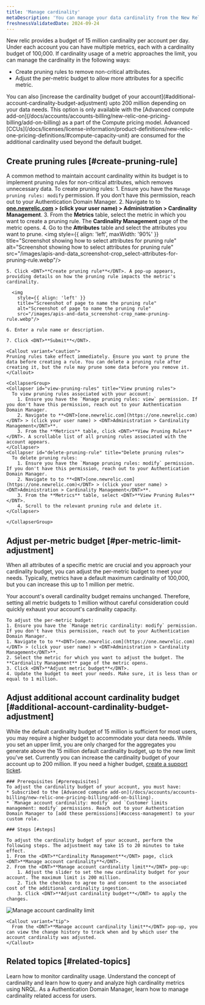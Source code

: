```yaml
---
title: 'Manage cardinality'
metaDescription: 'You can manage your data cardinality from the New Relic UI.'
freshnessValidatedDate: 2024-09-24
---
```



New relic provides a budget of 15 million cardinality per account per day. Under each account you can have multiple metrics, each with a cardinality budget of 100,000. If cardinality usage of a metric approaches the limit, you can manage the cardinality in the following ways:
* Create pruning rules to remove non-critical attributes.
* Adjust the per-metric budget to allow more attributes for a specific metric.

<Callout variant="important">
    You can also [increase the cardinality budget of your account](#additional-account-cardinality-budget-adjustment) upto 200 million depending on your data needs. This option is only available with the [Advanced compute add-on](/docs/accounts/accounts-billing/new-relic-one-pricing-billing/add-on-billing) as a part of the Compute pricing model. Advanced [CCUs](/docs/licenses/license-information/product-definitions/new-relic-one-pricing-definitions/#compute-capacity-unit) are consumed for the additional cardinality used beyond the default budget.
</Callout>

## Create pruning rules [#create-pruning-rule]

  A common method to maintain account cardinality within its budget is to implement pruning rules for non-critical attributes, which removes unnecessary data. To create pruning rules:
    1. Ensure you have the `Manage pruning rules: modify` permission. If you don't have this permission, reach out to your Authentication Domain Manager.
    2. Navigate to to **<DNT>[one.newrelic.com](https://one.newrelic.com)</DNT> > (click your user name) > <DNT>Administration > Cardinality Management</DNT>**.
    3. From the **Metrics** table, select the metric in which you want to create a pruning rule. The **Cardinality Management** page of the metric opens.
    4. Go to the **Attributes** table and select the attributes you want to prune. 
      <img
        style={{ align: 'left', maxWidth: '90%' }}
        title="Screenshot showing how to select attributes for pruning rule"
        alt="Screenshot showing how to select attributes for pruning rule"
        src="/images/apis-and-data_screenshot-crop_select-attributes-for-pruning-rule.webp"/>

    5. Click <DNT>**Create pruning rule**</DNT>. A pop-up appears, providing details on how the pruning rule impacts the metric's cardinality.
      
      <img
        style={{ align: 'left' }}
        title="Screenshot of page to name the pruning rule"
        alt="Screenshot of page to name the pruning rule"
        src="/images/apis-and-data_screenshot-crop_name-pruning-rule.webp"/>

    6. Enter a rule name or description.

    7. Click <DNT>**Submit**</DNT>.

    <Callout variant="caution">
    Pruning rules take effect immediately. Ensure you want to prune the data before creating a rule. You can delete a pruning rule after creating it, but the rule may prune some data before you remove it.
    </Callout>

    <CollapserGroup>
    <Collapser id="view-pruning-rules" title="View pruning rules">
      To view pruning rules associated with your account:
        1. Ensure you have the `Manage pruning rules: view` permission. If you don't have this permission, reach out to your Authentication Domain Manager.
        2. Navigate to **<DNT>[one.newrelic.com](https://one.newrelic.com)</DNT> > (click your user name) > <DNT>Administration > Cardinality Management</DNT>**.
        3. From the **Metrics** table, click <DNT>**View Pruning Rules**</DNT>. A scrollable list of all pruning rules associated with the account appears.
    </Collapser>
    <Collapser id="delete-pruning-rule" title="Delete pruning rules">
      To delete pruning rules:
        1. Ensure you have the `Manage pruning rules: modify` permission. If you don't have this permission, reach out to your Authentication Domain Manager.
        2. Navigate to to **<DNT>[one.newrelic.com](https://one.newrelic.com)</DNT> > (click your user name) > <DNT>Administration > Cardinality Management</DNT>**.
        3. From the **Metrics** table, select <DNT>**View Pruning Rules**</DNT>.
        4. Scroll to the relevant pruning rule and delete it. 
    </Collapser>
    
    </CollapserGroup>

## Adjust per-metric budget [#per-metric-limit-adjustment]

When all attributes of a specific metric are crucial and you approach your cardinality budget, you can adjust the per-metric budget to meet your needs. Typically, metrics have a default maximum cardinality of 100,000, but you can increase this up to 1 million per metric.

<Callout variant="tip">
  Your account's overall cardinality budget remains unchanged. Therefore, setting all metric budgets to 1 million without careful consideration could quickly exhaust your account's cardinality capacity.
</Callout>

    To adjust the per-metric budget:
    1. Ensure you have the `Manage metric cardinality: modify` permission. If you don't have this permission, reach out to your Authentication Domain Manager.
    1. Navigate to to **<DNT>[one.newrelic.com](https://one.newrelic.com)</DNT> > (click your user name) > <DNT>Administration > Cardinality Management</DNT>**.
    2. Select the metric for which you want to adjust the budget. The **Cardinality Management** page of the metric opens.
    3. Click <DNT>**Adjust metric budget**</DNT>.
    4. Update the budget to meet your needs. Make sure, it is less than or equal to 1 million.


## Adjust additional account cardinality budget [#additional-account-cardinality-budget-adjustment]
While the default cardinality budget of 15 million is sufficient for most users, you may require a higher budget to accommodate your data needs. While you set an upper limit, you are only charged for the aggregates you generate above the 15 million default cardinality budget, up to the new limit you've set. Currently you can increase the cardinality budget of your account up to 200 million. If you need a higher budget, [create a support ticket](https://one.newrelic.com/help-xp).

    ### Prerequisites [#prerequisites]
    To adjust the cardinality budget of your account, you must have:
    * Subscribed to the [Advanced compute add-on](/docs/accounts/accounts-billing/new-relic-one-pricing-billing/add-on-billing).
    * `Manage account cardinality: modify` and `Customer limits management: modify` permissions. Reach out to your Authentication Domain Manager to [add these permissions](#access-management) to your custom role.

    ### Steps [#steps]

    To adjust the cardinality budget of your account, perform the following steps. The adjustment may take 15 to 20 minutes to take effect.
    1. From the <DNT>**Cardinality Management**</DNT> page, click <DNT>**Manage account cardinality**</DNT>.
    2. From the <DNT>**Manage account cardinality limit**</DNT> pop-up:
        1. Adjust the slider to set the new cardinality budget for your account. The maximum limit is 200 million.
        2. Tick the checkbox to agree to and consent to the associated cost of the additional cardinality ingestion.
        3. Click <DNT>**Adjust cardinality budget**</DNT> to apply the changes.

  <img
      title="Manage account cardinality limit"
      alt="Manage account cardinality limit"
      src="/images/adjust-account-cardinality.webp"
  />

    <Callout variant="tip">
      From the <DNT>**Manage account cardinality limit**</DNT> pop-up, you can view the change history to track when and by which user the account cardinality was adjusted.
    </Callout>

## Related topics [#related-topics]

<DocTiles>
  <DocTile title="Monitor cardinality" path="/docs/data-apis/ingest-apis/metric-api/monitor-cardinality" >Learn how to monitor cardinality usage.</DocTile>
  <DocTile title="Understand and query high cardinality metrics" path="/docs/data-apis/ingest-apis/metric-api/NRQL-high-cardinality-metrics" >Understand the concept of cardinality and learn how to query and analyze high cardinality metrics using NRQL.</DocTile>
  <DocTile title="Access management" path="/docs/data-apis/ingest-apis/metric-api/cardinality-access-management" >As a Authentication Domain Manager, learn how to manage cardinality related access for users.</DocTile>
</DocTiles>